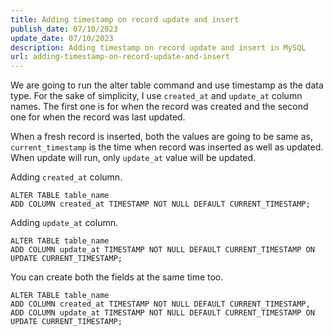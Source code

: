 ```yaml
---
title: Adding timestamp on record update and insert
publish_date: 07/10/2023
update_date: 07/10/2023
description: Adding timestamp on record update and insert in MySQL
url: adding-timestamp-on-record-update-and-insert
---
```

We are going to run the alter table command and use timestamp as the data type. For the sake of simplicity, I use `created_at` and `update_at` column names. The first one is for when the record was created and the second one for when the record was last updated.

When a fresh record is inserted, both the values are going to be same as, `current_timestamp` is the time when record was inserted as well as updated. When update will run, only `update_at` value will be updated.

Adding `created_at` column.
```
ALTER TABLE table_name
ADD COLUMN created_at TIMESTAMP NOT NULL DEFAULT CURRENT_TIMESTAMP;
```

Adding `update_at` column.
```mysql
ALTER TABLE table_name
ADD COLUMN update_at TIMESTAMP NOT NULL DEFAULT CURRENT_TIMESTAMP ON UPDATE CURRENT_TIMESTAMP;
```

You can create both the fields at the same time too.
```
ALTER TABLE table_name
ADD COLUMN created_at TIMESTAMP NOT NULL DEFAULT CURRENT_TIMESTAMP,
ADD COLUMN update_at TIMESTAMP NOT NULL DEFAULT CURRENT_TIMESTAMP ON UPDATE CURRENT_TIMESTAMP;
```

